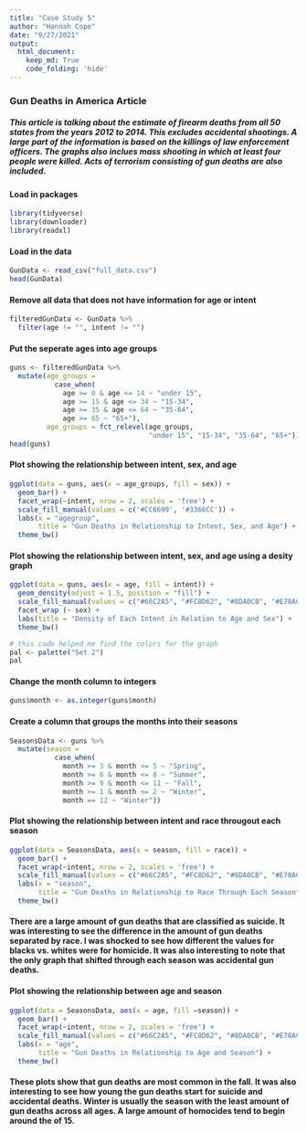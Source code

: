 ```yaml
---
title: "Case Study 5"
author: "Hannah Cope"
date: "9/27/2021"
output: 
  html_document:
    keep_md: True
    code_folding: 'hide'
---
```


### Gun Deaths in America Article
##### This article is talking about the estimate of firearm deaths from all 50 states from the years 2012 to 2014. This excludes accidental shootings. A large part of the information is based on the killings of law enforcement officers. The graphs also inclues mass shooting in which at least four people were killed. Acts of terrorism consisting of gun deaths are also included. 

#### Load in packages
```r
library(tidyverse)
library(downloader)
library(readxl)
```

#### Load in the data
```r
GunData <- read_csv("full_data.csv")
head(GunData)
```

#### Remove all data that does not have information for age or intent
```r
filteredGunData <- GunData %>%
  filter(age != "", intent != "")
```

#### Put the seperate ages into age groups
```r
guns <- filteredGunData %>%
  mutate(age_groups = 
           case_when(
             age >= 0 & age <= 14 ~ "under 15",
             age >= 15 & age <= 34 ~ "15-34",
             age >= 35 & age <= 64 ~ "35-64",
             age >= 65 ~ "65+"),
         age_groups = fct_relevel(age_groups,
                                  "under 15", "15-34", "35-64", "65+"))
head(guns)
```

#### Plot showing the relationship between intent, sex, and age
```r
ggplot(data = guns, aes(x = age_groups, fill = sex)) +
  geom_bar() +
  facet_wrap(~intent, nrow = 2, scales = 'free') +
  scale_fill_manual(values = c('#CC6699', '#3366CC')) +
  labs(x = "agegroup",
       title = "Gun Deaths in Relationship to Intent, Sex, and Age") +
  theme_bw()
```

#### Plot showing the relationship between intent, sex, and age using a desity graph
```r
ggplot(data = guns, aes(x = age, fill = intent)) +
  geom_density(adjust = 1.5, position = "fill") +
  scale_fill_manual(values = c("#66C2A5", "#FC8D62", "#8DA0CB", "#E78AC3")) +
  facet_wrap (~ sex) +
  labs(title = "Density of Each Intent in Relation to Age and Sex") +
  theme_bw() 

# this code helped me find the colors for the graph
pal <- palette("Set 2")
pal
```

#### Change the month column to integers
```r
guns$month <- as.integer(guns$month)
```

#### Create a column that groups the months into their seasons
```r
SeasonsData <- guns %>%
  mutate(season =
           case_when(
             month >= 3 & month <= 5 ~ "Spring",
             month >= 6 & month <= 8 ~ "Summer",
             month >= 9 & month <= 11 ~ "Fall",
             month >= 1 & month <= 2 ~ "Winter",
             month == 12 ~ "Winter"))
```

#### Plot showing the relationship between intent and race througout each season
```r
ggplot(data = SeasonsData, aes(x = season, fill = race)) +
  geom_bar() +
  facet_wrap(~intent, nrow = 2, scales = 'free') +
  scale_fill_manual(values = c("#66C2A5", "#FC8D62", "#8DA0CB", "#E78AC3", "grey")) +
  labs(x = "season",
       title = "Gun Deaths in Relationship to Race Through Each Season") +
  theme_bw()
```
#### There are a large amount of gun deaths that are classified as suicide. It was interesting to see the difference in the amount of gun deaths separated by race. I was shocked to see how different the values for blacks vs. whites were for homicide. It was also interesting to note that the only graph that shifted through each season was accidental gun deaths. 

#### Plot showing the relationship between age and season
```r
ggplot(data = SeasonsData, aes(x = age, fill =season)) +
  geom_bar() +
  facet_wrap(~intent, nrow = 2, scales = 'free') +
  scale_fill_manual(values = c("#66C2A5", "#FC8D62", "#8DA0CB", "#E78AC3", "grey")) +
  labs(x = "age",
       title = "Gun Deaths in Relationship to Age and Season") +
  theme_bw()
```
#### These plots show that gun deaths are most common in the fall. It was also interesting to see how young the gun deaths start for suicide and accidental deaths. Winter is usually the season with the least amount of gun deaths across all ages. A large amount of homocides tend to begin around the of 15. 

